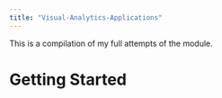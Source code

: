```yaml
---
title: "Visual-Analytics-Applications"
---
```


This is a compilation of my full attempts of the module.

# Getting Started
